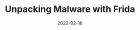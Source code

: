---
title: Unpacking Malware with Frida
date: '2022-02-16'
tags: ['malware','frida','unpacking']
draft: false
summary: Unpacking Malware by Hooking Dexloader in Linux API calls
images: []
layout: PostLayout
canonicalUrl:
---